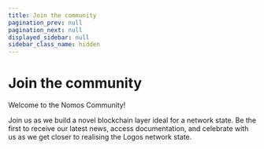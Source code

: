 ```yaml
---
title: Join the community
pagination_prev: null
pagination_next: null
displayed_sidebar: null
sidebar_class_name: hidden
---
```



# Join the community

<Box top={48} bottom={24}>
  Welcome to the Nomos Community!
</Box>

Join us as we build a novel blockchain layer ideal for a network state. Be the first to receive our latest news,  access documentation, and celebrate with us as we get closer to realising the Logos network state. 

<Box top={56} bottom={56}>
  <Grid xs={{ cols: 1, gap: '1rem' }} md={{ cols: 2 }}>
    <Grid.Item xs={1}>
      <SocialCard
        href='https://twitter.com/Nomos_tech'
        logoSrcDark="/icons/x.svg"  
        description='Follow us on X'
      />
    </Grid.Item>
    <Grid.Item xs={1}>
      <SocialCard
        href='https://discord.com/invite/NYDm83h46b'
        logoSrcDark="/icons/discord-white.svg"
        description='Join the community on Discord'
      />
    </Grid.Item>
    <Grid.Item xs={1}>
      <SocialCard
        href='https://github.com/logos-co/nomos-node'
        logoSrcDark="/icons/github-white.svg"
        description='Contribute to Github'
      />
    </Grid.Item>
  </Grid>
</Box>
